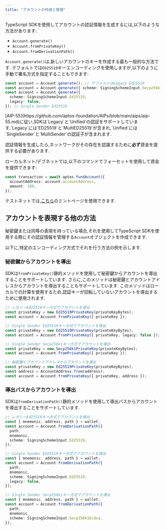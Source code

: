 ```yaml
---
title: "アカウントの作成と管理"
---
```







TypeScript SDKを使用してアカウントの認証情報を生成するには,以下のような方法があります:

- `Account.generate()`
- `Account.fromPrivateKey()`
- `Account.fromDerivationPath()`

`Account.generate()`は,新しいアカウントのキーを作成する最も一般的な方法です.
デフォルトでは`ED25519`キーエンコーディングを使用しますが,以下のように手動で署名方式を指定することもできます:

```typescript
const account = Account.generate(); // デフォルトはLegacy Ed25519
const account = Account.generate({ scheme: SigningSchemeInput.Secp256k1Ecdsa }); // Single Sender Secp256k1
const account = Account.generate({
  scheme: SigningSchemeInput.Ed25519,
  legacy: false,
}); // Single Sender Ed25519
```

<Aside type="note">
  [AIP-55](https://github.com/aptos-foundation/AIPs/blob/main/aips/aip-55.md)に従い,SDKは`Legacy`と`Unified`の認証をサポートしています.`Legacy`には`ED25519`と`MultiED25519`が含まれ,`Unified`には`SingleSender`と`MultiSender`の認証子が含まれます.
</Aside>

認証情報を生成したら,ネットワークがその存在を認識するために**必ず**資金を提供する必要があります.

ローカルネット/デブネットでは,以下のコマンドでフォーセットを使用して資金を提供できます:

```typescript filename="fund.ts"
const transaction = await aptos.fundAccount({
  accountAddress: account.accountAddress,
  amount: 100,
});
```

テストネットでは,[こちら](/ja/network/faucet)のミントページを使用できます.

## アカウントを表現する他の方法

秘密鍵または同等の表現を持っている場合,それを使用してTypeScript SDKを使用する際にその認証情報を管理する`Account`オブジェクトを作成できます.

以下に,特定のエンコーディング方式でそれを行う方法の例を示します.

### 秘密鍵からアカウントを導出

SDKは`fromPrivateKey()`静的メソッドを使用して秘密鍵からアカウントを導出することをサポートしています.
さらに,このメソッドは秘密鍵とアカウントアドレスからアカウントを導出することもサポートしています.
このメソッドはローカルでの計算を使用するため,認証キーが回転していないアカウントを導出するために使用されます.

```typescript
// レガシーEd25519キー方式でアカウントを導出
const privateKey = new Ed25519PrivateKey(privateKeyBytes);
const account = Account.fromPrivateKey({ privateKey });

// Single Sender Ed25519キー方式でアカウントを導出
const privateKey = new Ed25519PrivateKey(privateKeyBytes);
const account = Account.fromPrivateKey({ privateKey, legacy: false });

// Single Sender Secp256k1キー方式でアカウントを導出
const privateKey = new Secp256k1PrivateKey(privateKeyBytes);
const account = Account.fromPrivateKey({ privateKey });

// 秘密鍵とアカウントアドレスからアカウントを導出
const privateKey = new Ed25519PrivateKey(privateKeyBytes);
const address = AccountAddress.from(address);
const account = Account.fromPrivateKey({ privateKey, address });
```

### 導出パスからアカウントを導出

SDKは`fromDerivationPath()`静的メソッドを使用して導出パスからアカウントを導出することをサポートしています.

```typescript
// レガシーEd25519キー方式でアカウントを導出
const { mnemonic, address, path } = wallet;
const account = Account.fromDerivationPath({
  path,
  mnemonic,
  scheme: SigningSchemeInput.Ed25519,
});

// Single Sender Ed25519キー方式でアカウントを導出
const { mnemonic, address, path } = wallet;
const account = Account.fromDerivationPath({
  path,
  mnemonic,
  scheme: SigningSchemeInput.Ed25519,
  legacy: false,
});

// Single Sender Secp256k1キー方式でアカウントを導出
const { mnemonic, address, path } = wallet;
const account = Account.fromDerivationPath({
  path,
  mnemonic,
  scheme: SigningSchemeInput.Secp256k1Ecdsa,
});
```
